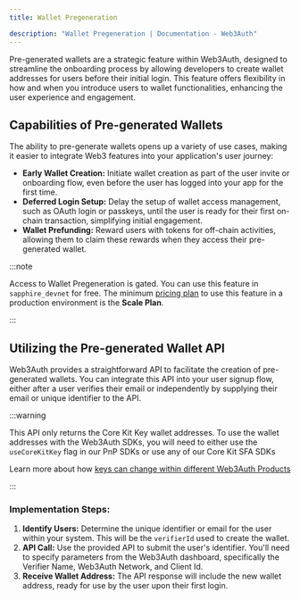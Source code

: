 ```yaml
---
title: Wallet Pregeneration

description: "Wallet Pregeneration | Documentation - Web3Auth"
---
```



Pre-generated wallets are a strategic feature within Web3Auth, designed to streamline the onboarding
process by allowing developers to create wallet addresses for users before their initial login. This
feature offers flexibility in how and when you introduce users to wallet functionalities, enhancing
the user experience and engagement.

## Capabilities of Pre-generated Wallets

The ability to pre-generate wallets opens up a variety of use cases, making it easier to integrate
Web3 features into your application's user journey:

- **Early Wallet Creation:** Initiate wallet creation as part of the user invite or onboarding flow,
  even before the user has logged into your app for the first time.
- **Deferred Login Setup:** Delay the setup of wallet access management, such as OAuth login or
  passkeys, until the user is ready for their first on-chain transaction, simplifying initial
  engagement.
- **Wallet Prefunding:** Reward users with tokens for off-chain activities, allowing them to claim
  these rewards when they access their pre-generated wallet.

:::note

Access to Wallet Pregeneration is gated. You can use this feature in `sapphire_devnet` for free. The
minimum [pricing plan](https://web3auth.io/pricing.html) to use this feature in a production
environment is the **Scale Plan**.

:::

## Utilizing the Pre-generated Wallet API

Web3Auth provides a straightforward API to facilitate the creation of pre-generated wallets. You can
integrate this API into your user signup flow, either after a user verifies their email or
independently by supplying their email or unique identifier to the API.

:::warning

This API only returns the Core Kit Key wallet addresses. To use the wallet addresses with the
Web3Auth SDKs, you will need to either use the `useCoreKitKey` flag in our PnP SDKs or use any of
our Core Kit SFA SDKs

Learn more about how
[keys can change within different Web3Auth Products](/docs/troubleshooting/different-private-key#product)

:::

### Implementation Steps:

1. **Identify Users:** Determine the unique identifier or email for the user within your system.
   This will be the `verifierId` used to create the wallet.
2. **API Call:** Use the provided API to submit the user's identifier. You'll need to specify
   parameters from the Web3Auth dashboard, specifically the Verifier Name, Web3Auth Network, and
   Client Id.
3. **Receive Wallet Address:** The API response will include the new wallet address, ready for use
   by the user upon their first login.

<PregenerateWallet />
